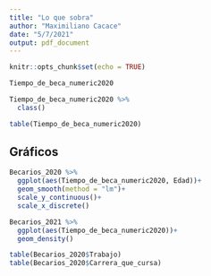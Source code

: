 ```yaml
---
title: "Lo que sobra"
author: "Maximiliano Cacace"
date: "5/7/2021"
output: pdf_document
---
```


```r
knitr::opts_chunk$set(echo = TRUE)
```

```r
Tiempo_de_beca_numeric2020
```


```r
Tiempo_de_beca_numeric2020 %>%
  class()

table(Tiempo_de_beca_numeric2020)
```

## Gráficos

```r
Becarios_2020 %>% 
  ggplot(aes(Tiempo_de_beca_numeric2020, Edad))+
  geom_smooth(method = "lm")+
  scale_y_continuous()+
  scale_x_discrete()
```

```r
Becarios_2021 %>% 
  ggplot(aes(Tiempo_de_beca_numeric2020))+
  geom_density()
```

```r
table(Becarios_2020$Trabajo)
table(Becarios_2020$Carrera_que_cursa)
```

